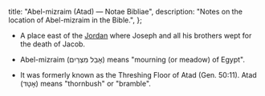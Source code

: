   title: "Abel-mizraim (Atad) — Notae Bibliae",
  description: "Notes on the location of Abel-mizraim in the Bible.",
};

<Initial text="Abel-mizraim (Atad)"/>

- A place east of the [Jordan](/places/old-testament/genesis/jordan) where Joseph and all his brothers wept for the death of Jacob.

- Abel-mizraim (אָבֵל מִצְרַיִם) means "mourning (or meadow) of Egypt".

- It was formerly known as the Threshing Floor of Atad (Gen. 50:11). Atad (אָטָד) means "thornbush" or "bramble".
